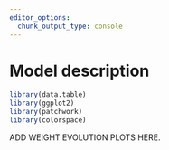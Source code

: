```yaml
---
editor_options: 
  chunk_output_type: console
---
```


# Model description

```r
library(data.table)
library(ggplot2)
library(patchwork)
library(colorspace)
```

ADD WEIGHT EVOLUTION PLOTS HERE.
